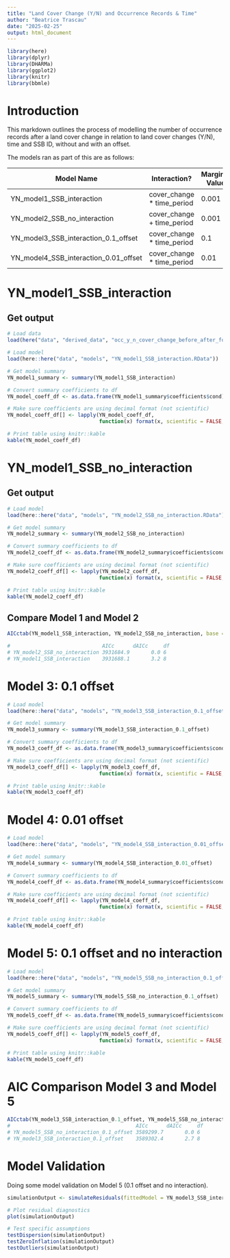 ```yaml
---
title: "Land Cover Change (Y/N) and Occurrence Records & Time"
author: "Beatrice Trascau"
date: "2025-02-25"
output: html_document
---
```


```r
library(here)
library(dplyr)
library(DHARMa)
library(ggplot2)
library(knitr)
library(bbmle)
```

# Introduction

This markdown outlines the process of modelling the number of occurrence records after a land cover change in relation to land cover changes (Y/N), time and SSB ID, without and with an offset.

The models ran as part of this are as follows:

| Model Name                            | Interaction?                | Marginal Value |
|---------------------------------------|-----------------------------|----------------|
| YN_model1_SSB_interaction             | cover_change \* time_period | 0.001          |
| YN_model2_SSB_no_interaction          | cover_change + time_period  | 0.001          |
| YN_model3_SSB_interaction_0.1_offset  | cover_change \* time_period | 0.1            |
| YN_model4_SSB_interaction_0.01_offset | cover_change \* time_period | 0.01           |

# YN_model1_SSB_interaction

## Get output

```r

# Load data
load(here("data", "derived_data", "occ_y_n_cover_change_before_after_for_modell.rda"))

# Load model
load(here::here("data", "models", "YN_model1_SSB_interaction.RData"))

# Get model summary
YN_model1_summary <- summary(YN_model1_SSB_interaction)

# Convert summary coefficients to df
YN_model_coeff_df <- as.data.frame(YN_model1_summary$coefficients$cond)

# Make sure coefficients are using decimal format (not scientific)
YN_model_coeff_df[] <- lapply(YN_model_coeff_df, 
                              function(x) format(x, scientific = FALSE, digits = 5))

# Print table using knitr::kable
kable(YN_model_coeff_df)
```

# YN_model1_SSB_no_interaction

## Get output

```r

# Load model
load(here::here("data", "models", "YN_model2_SSB_no_interaction.RData"))

# Get model summary
YN_model2_summary <- summary(YN_model2_SSB_no_interaction)

# Convert summary coefficients to df
YN_model2_coeff_df <- as.data.frame(YN_model2_summary$coefficients$cond)

# Make sure coefficients are using decimal format (not scientific)
YN_model2_coeff_df[] <- lapply(YN_model2_coeff_df, 
                              function(x) format(x, scientific = FALSE, digits = 5))

# Print table using knitr::kable
kable(YN_model2_coeff_df)
```

## Compare Model 1 and Model 2

```r
AICctab(YN_model1_SSB_interaction, YN_model2_SSB_no_interaction, base = TRUE)

#                              AICc      dAICc     df
# YN_model2_SSB_no_interaction 3931684.9       0.0 6 
# YN_model1_SSB_interaction    3931688.1       3.2 8 
```

# Model 3: 0.1 offset

```r

# Load model
load(here::here("data", "models", "YN_model3_SSB_interaction_0.1_offset.RData"))

# Get model summary
YN_model3_summary <- summary(YN_model3_SSB_interaction_0.1_offset)

# Convert summary coefficients to df
YN_model3_coeff_df <- as.data.frame(YN_model3_summary$coefficients$cond)

# Make sure coefficients are using decimal format (not scientific)
YN_model3_coeff_df[] <- lapply(YN_model3_coeff_df, 
                              function(x) format(x, scientific = FALSE, digits = 5))

# Print table using knitr::kable
kable(YN_model3_coeff_df)
```

# Model 4: 0.01 offset

```r

# Load model
load(here::here("data", "models", "YN_model4_SSB_interaction_0.01_offset.RData"))

# Get model summary
YN_model4_summary <- summary(YN_model4_SSB_interaction_0.01_offset)

# Convert summary coefficients to df
YN_model4_coeff_df <- as.data.frame(YN_model4_summary$coefficients$cond)

# Make sure coefficients are using decimal format (not scientific)
YN_model4_coeff_df[] <- lapply(YN_model4_coeff_df, 
                              function(x) format(x, scientific = FALSE, digits = 5))

# Print table using knitr::kable
kable(YN_model4_coeff_df)
```

# Model 5: 0.1 offset and no interaction

```r

# Load model
load(here::here("data", "models", "YN_model5_SSB_no_interaction_0.1_offset.RData"))

# Get model summary
YN_model5_summary <- summary(YN_model5_SSB_no_interaction_0.1_offset)

# Convert summary coefficients to df
YN_model5_coeff_df <- as.data.frame(YN_model5_summary$coefficients$cond)

# Make sure coefficients are using decimal format (not scientific)
YN_model5_coeff_df[] <- lapply(YN_model5_coeff_df, 
                              function(x) format(x, scientific = FALSE, digits = 5))

# Print table using knitr::kable
kable(YN_model5_coeff_df)
```

# AIC Comparison Model 3 and Model 5

```r
AICctab(YN_model3_SSB_interaction_0.1_offset, YN_model5_SSB_no_interaction_0.1_offset, base = TRUE)
#                                         AICc      dAICc     df
# YN_model5_SSB_no_interaction_0.1_offset 3589299.7       0.0 6 
# YN_model3_SSB_interaction_0.1_offset    3589302.4       2.7 8 
```

# Model Validation

Doing some model validation on Model 5 (0.1 offset and no interaction).

```r

simulationOutput <- simulateResiduals(fittedModel = YN_model3_SSB_interaction_0.1_offset)

# Plot residual diagnostics
plot(simulationOutput)

# Test specific assumptions
testDispersion(simulationOutput)
testZeroInflation(simulationOutput)
testOutliers(simulationOutput)

```
